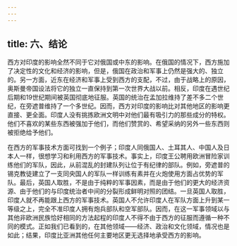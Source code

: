```yaml
---
---
---
```

title: 六、结论
---



西方对印度的影响全然不同于它对俄国或中东的影响。在俄国的情况下，西方施加了决定性的文化和经济的影响，但是，俄国在政治和军事上仍然是强大的、独立的。另一方面，近东在经济和军事上受到西方的支配，不过，由于战略上的原因，奥斯曼帝国设法将它的独立一直保持到第一次世界大战以前。相反，印度在遇世纪后期和19世纪期间被英国彻底地征服。英国的统治在孟加拉维持了差不多二个世纪，在旁遮普维持了一个多世纪。因而，西方对印度的影响比对其他地区的影响更直接、更全面。印度人没有挑拣欧洲文明中对他们最有吸引力的那些成分的特权。他们不喜欢的某些东西被强加于他们，而他们赞赏的、希望采纳的另外一些东西则被拒绝给予他们。

在西方的军事技术方面可找到一个例子；印度人同俄国人、土耳其人、中国人及日本人一样，很想学习和利用西方的军事技术。事实上，印度王公聘用欧洲冒险家训练他们的军队，因此，从前混乱的封建队列让位于有纪律的部队。例如，旁遮普的锡克教徒建立了一支同央国人的军队一样训练有素并在火炮使用方面占优势的军队。最后，英国人取胜，不是由于纯粹的军事因素，而是由于他们的更大的经济资源、由于他们的与印度统治者中间的分裂形成鲜明对照的团结。一旦英国人取胜，印度人就不再能跟上西方的军事技术。英国人不允许印度人在军队方面上升到某一等级之上，完全不准印度人拥有炮兵部队和空军部队。因而，在这一军事领域以与其他非欧洲民族恰好相同的方法起程的印度人不得不由于西方的征服而遵循一种不同的模式。正如我们已看到的，在其他领域——经济、政治和文化领域，情况也是如此；结果，印度比亚洲其他任何主要地区更无选择地承受西方的影响。